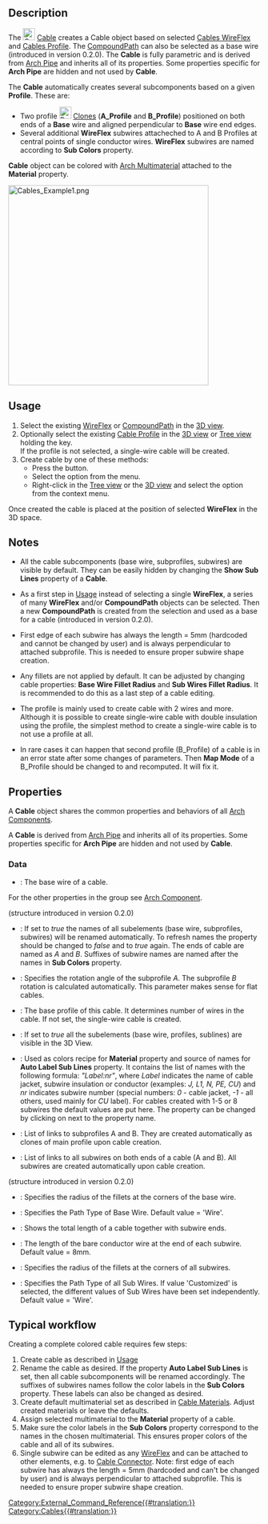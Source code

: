 <languages/>
<translate>

<!--T:1-->
{{Docnav
|[[Cables_Profile|Profile]]
|[[Cables_CableConduit|CableConduit]]
|[[Cables_Workbench|Cables]]
|IconL=Cables_Profile.svg
|IconR=Cables_CableConduit.svg
|IconC=Cables_workbench_icon.svg
}}

<!--T:2-->
{{GuiCommand
|Name=Cables Cable
|MenuLocation=Cables → Cable
|Workbenches=[[Cables_Workbench|Cables]]
|Shortcut={{KEY|C}} {{KEY|B}}
|Version=0.1.0
|SeeAlso=[[Cables_Profile|Cables Profile]], [[Cables_WireFlex|Cables WireFlex]], [[Cables_Material|Cables Material]]
}}

==Description== <!--T:3-->

<!--T:4-->
The [[Image:Cables_Cable.svg|24px]] [[Cables_Cable|Cable]] creates a Cable object based on selected [[Cables_WireFlex|Cables WireFlex]] and [[Cables_Profile|Cables Profile]]. The [[Cables_CompoundPath|CompoundPath]] can also be selected as a base wire (introduced in version 0.2.0). The '''Cable''' is fully parametric and is derived from [[Arch_Pipe|Arch Pipe]] and inherits all of its properties. Some properties specific for '''Arch Pipe''' are hidden and not used by '''Cable'''.

<!--T:5-->
The '''Cable''' automatically creates several subcomponents based on a given '''Profile'''. These are:
* Two profile [[Image:Draft_Clone.svg|24px]] [[Draft_Clone|Clones]] ('''A_Profile''' and '''B_Profile''') positioned on both ends of a '''Base''' wire and aligned perpendicular to '''Base''' wire end edges. 
* Several additional '''WireFlex'''  subwires attacheched to A and B Profiles at central points of single conductor wires. '''WireFlex''' subwires are named according to '''Sub Colors''' property.

<!--T:6-->
'''Cable''' object can be colored with [[Arch_MultiMaterial|Arch Multimaterial]] attached to the '''Material''' property.

</translate>
[[Image:Cables_Example1.png|400px]]
<translate>
<!--T:7-->
{{Caption|Example of three-core flat cable:<br/>Multimaterial cable shape and its base wire, profile and subwires.}}

==Usage== <!--T:8-->

<!--T:9-->
# Select the existing [[Cables_WireFlex|WireFlex]] or [[Cables_CompoundPath|CompoundPath]] in the [[3D_view|3D view]].
# Optionally select the existing [[Cables_Profile|Cable Profile]] in the [[3D_view|3D view]] or [[Tree_view|Tree view]] holding the {{KEY|CTRL}} key.<br>If the profile is not selected, a single-wire cable will be created.
# Create cable by one of these methods:
#* Press the {{Button|[[Image:Cables_Cable.svg|16px]] [[Cables_Cable|Cable]]}} button.
#* Select the {{MenuCommand|Cables → [[Image:Cables_Cable.svg|16px]] Cable}} option from the menu.
#* Right-click in the [[Tree_view|Tree view]] or the [[3D_view|3D view]] and select the {{MenuCommand|Cables → [[Image:Cables_Cable.svg|16px]] Cable}} option from the context menu.

<!--T:10-->
Once created the cable is placed at the position of selected '''WireFlex''' in the 3D space.

==Notes== <!--T:11-->

<!--T:12-->
* All the cable subcomponents (base wire, subprofiles, subwires) are visible by default. They can be easily hidden by changing the '''Show Sub Lines''' property of a '''Cable'''.

<!--T:30-->
* As a first step in [[#Usage|Usage]] instead of selecting a single '''WireFlex''', a series of many '''WireFlex''' and/or '''CompoundPath''' objects can be selected. Then a new '''CompoundPath''' is created from the selection and used as a base for a cable (introduced in version 0.2.0).

<!--T:13-->
* First edge of each subwire has always the length = 5mm (hardcoded and cannot be changed by user) and is always perpendicular to attached subprofile. This is needed to ensure proper subwire shape creation.

<!--T:14-->
* Any fillets are not applied by default. It can be adjusted by changing cable properties: '''Base Wire Fillet Radius''' and '''Sub Wires Fillet Radius'''. It is recommended to do this as a last step of a cable editing.

<!--T:29-->
* The profile is mainly used to create cable with 2 wires and more. Although it is possible to create single-wire cable with double insulation using the profile, the simplest method to create a single-wire cable is to not use a profile at all.

<!--T:31-->
* In rare cases it can happen that second profile (B_Profile) of a cable is in an error state after some changes of parameters. Then '''Map Mode''' of a B_Profile should be changed to {{Value|Deactivated}} and recomputed. It will fix it.

==Properties== <!--T:15-->

<!--T:16-->
A '''Cable''' object shares the common properties and behaviors of all [[Arch_Component|Arch Components]].

<!--T:17-->
A '''Cable''' is derived from [[Arch_Pipe|Arch Pipe]] and inherits all of its properties. Some properties specific for '''Arch Pipe''' are hidden and not used by '''Cable'''.

===Data=== <!--T:18-->

<!--T:19-->
{{TitleProperty|Component}}

<!--T:20-->
* {{PropertyData|Base|Link}}: The base wire of a cable.

<!--T:21-->
For the other properties in the group see [[Arch_Component#Properties|Arch Component]].

<!--T:24-->
{{TitleProperty|Cable}}
(structure introduced in version 0.2.0)

<!--T:25-->
* {{PropertyData|Auto Label Sub Lines|Bool}}: If set to ''true'' the names of all subelements (base wire, subprofiles, subwires) will be renamed automatically. To refresh names the property should be changed to ''false'' and to ''true'' again. The ends of cable are named as ''A'' and ''B''. Suffixes of subwire names are named after the names in '''Sub Colors''' property.
* {{PropertyData|Cable Rotation|Angle}}: Specifies the rotation angle of the subprofile ''A''. The subprofile ''B'' rotation is calculated automatically. This parameter makes sense for flat cables.
* {{PropertyData|Profile|Link}}: The base profile of this cable. It determines number of wires in the cable. If not set, the single-wire cable is created.
* {{PropertyData|Show Sub Lines|Bool}}: If set to ''true'' all the subelements (base wire, profiles, sublines) are visible in the 3D View.
* {{PropertyData|Sub Colors|StringList}}: Used as colors recipe for '''Material''' property and source of names for '''Auto Label Sub Lines''' property. It contains the list of names with the following formula: ''"Label:nr"'', where ''Label'' indicates the name of cable jacket, subwire insulation or conductor (examples: ''J, L1, N, PE, CU'') and ''nr'' indicates subwire number (special numbers: ''0'' - cable jacket, ''-1'' - all others, used mainly for ''CU'' label). For cables created with 1-5 or 8 subwires the default values are put here. The property can be changed by clicking on {{KEY|...}} next to the property name.
* {{PropertyData|Sub Profiles|LinkList}}: List of links to subprofiles A and B. They are created automatically as clones of main profile upon cable creation.
* {{PropertyData|Sub Wires|LinkList}}: List of links to all subwires on both ends of a cable (A and B). All subwires are created automatically upon cable creation.

<!--T:32-->
{{TitleProperty|Cable Shape}}
(structure introduced in version 0.2.0)

<!--T:33-->
* {{PropertyData|Base Wire Fillet Radius|Length}}: Specifies the radius of the fillets at the corners of the base wire.
* {{PropertyData|Base Wire Path Type|Enumeration}}: Specifies the Path Type of Base Wire. Default value = 'Wire'.
* {{PropertyData|Length|Length}}: Shows the total length of a cable together with subwire ends.
* {{PropertyData|Stripped Wire Length|Length}}: The length of the bare conductor wire at the end of each subwire. Default value = 8mm.
* {{PropertyData|Sub Wires Fillet Radius|Length}}: Specifies the radius of the fillets at the corners of all subwires.
* {{PropertyData|Sub Wires Path Type|Enumeration}}: Specifies the Path Type of all Sub Wires. If value 'Customized' is selected, the different values of Sub Wires have been set independently. Default value = 'Wire'.

==Typical workflow== <!--T:26-->

<!--T:27-->
Creating a complete colored cable requires few steps:
# Create cable as described in [[#Usage|Usage]]
# Rename the cable as desired. If the property '''Auto Label Sub Lines''' is set, then all cable subcomponents will be renamed accordingly. The suffixes of subwires names follow the color labels in the '''Sub Colors''' property. These labels can also be changed as desired.
# Create default multimaterial set as described in [[Cables_Material|Cable Materials]]. Adjust created materials or leave the defaults.
# Assign selected multimaterial to the '''Material''' property of a cable.
# Make sure the color labels in the '''Sub Colors''' property correspond to the names in the chosen multimaterial. This ensures proper colors of the cable and all of its subwires.
# Single subwire can be edited as any [[Cables_WireFlex|WireFlex]] and can be attached to other elements, e.g. to [[Cables_CableConnector|Cable Connector]]. Note: first edge of each subwire has always the length = 5mm (hardcoded and can't be changed by user) and is always perpendicular to attached subprofile. This is needed to ensure proper subwire shape creation.


<!--T:28-->
{{Docnav
|[[Cables_Profile|Profile]]
|[[Cables_CableConduit|CableConduit]]
|[[Cables_Workbench|Cables]]
|IconL=Cables_Profile.svg
|IconR=Cables_CableConduit.svg
|IconC=Cables_workbench_icon.svg
}}

</translate>
[[Category:External_Command_Reference{{#translation:}}]]
[[Category:Cables{{#translation:}}]]